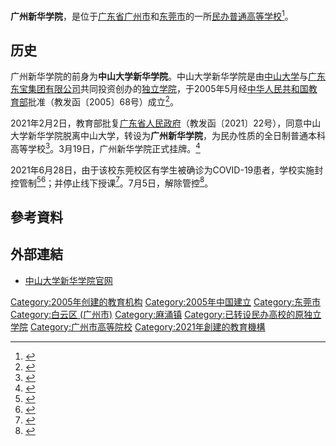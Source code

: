 {{Infobox university
| name = 广州新华学院
| english_name = Guangzhou Xinhua University
| image = 
| type = [[民办大学|民办普通高等学校]]
| motto = 
| established = 2005年5月
| location = {{CHN}}[[广东省|广东省]]<br><small>'''广州校区'''</small>[[广州市|广州市]][[天河区|天河区]]龙洞华美路19号<br><small>'''东莞校区'''</small>[[东莞市|东莞市]][[麻涌镇|麻涌镇]]沿江西路248号
| 網站 = {{URL|https://www.xhsysu.edu.cn/}}
| former_names = 中山大学新华学院
| 所属法人 = [[广东东宝集团有限公司|广东东宝集团有限公司]]
}}
'''广州新华学院'''，是位于[[广东省|广东省]][[广州市|广州市]]和[[东莞市|东莞市]]的一所[[民办大学|民办普通高等学校]]<ref>{{Cite news |url=http://edu.cri.cn/20211014/6d806c6e-cf55-f517-ad37-18c83c73481a.html |title=广州新华学院跻身广东省民办本科院校科研竞争力第一位-国际在线 |accessdate=2021-12-01 |archive-date=2022-04-05 |archive-url=https://web.archive.org/web/20220405230723/http://edu.cri.cn/20211014/6d806c6e-cf55-f517-ad37-18c83c73481a.html }}</ref>。

== 历史 ==
广州新华学院的前身为'''中山大学新华学院'''。中山大学新华学院是由[[中山大学|中山大学]]与[[广东东宝集团有限公司|广东东宝集团有限公司]]共同投资创办的[[独立学院|独立学院]]，于2005年5月经[[中华人民共和国教育部|中华人民共和国教育部]]批准（教发函〔2005〕68号）成立<ref name="信息公开">{{Cite|url=http://www.moe.gov.cn/srcsite/A03/s181/202102/t20210207_512901.html|title=教育部关于同意中山大学新华学院转设为广州新华学院的函|date=2020-02-08|work=中华人民共和国教育部|accessdate=2021-02-24|archive-date=2022-02-16|archive-url=https://web.archive.org/web/20220216010912/http://www.moe.gov.cn/srcsite/A03/s181/202102/t20210207_512901.html}}</ref>。

2021年2月2日，教育部批复[[广东省人民政府|广东省人民政府]]（教发函〔2021〕22号），同意中山大学新华学院脱离中山大学，转设为'''广州新华学院'''，为民办性质的全日制普通本科高等学校<ref>{{Cite news |url=http://science.china.com.cn/2021-03/19/content_41503020.htm |title=中山大学新华学院成功转设更名为广州新华学院_科学中国 |work=中国网 |accessdate=2021-12-01 |archive-date=2022-04-05 |archive-url=https://web.archive.org/web/20220405230724/http://science.china.com.cn/2021-03/19/content_41503020.htm }}</ref>。3月19日，广州新华学院正式挂牌。<ref>{{Cite news |url=http://www.gd.xinhuanet.com/newscenter/2021-03/19/c_1127229021.htm |title=广州新华学院正式挂牌-新华网 |accessdate=2021-12-01 |archive-date=2022-05-24 |archive-url=https://web.archive.org/web/20220524111216/http://www.gd.xinhuanet.com/newscenter/2021-03/19/c_1127229021.htm }}</ref>

2021年6月28日，由于该校东莞校区有学生被确诊为COVID-19患者，学校实施封控管制<ref>{{Cite news |url=https://www.guancha.cn/politics/2021_06_20_595184.shtml?s=zwyxgtjbt |title=广州新华学院东莞校区2万师生不得离校 |work=观察者网 |accessdate=2021-12-01 |archive-date=2022-04-05 |archive-url=https://web.archive.org/web/20220405230723/https://www.guancha.cn/politics/2021_06_20_595184.shtml?s=zwyxgtjbt }}</ref><ref>{{Cite news |url=http://news.youth.cn/jsxw/202106/t20210629_13058854.htm |title=广州新华学院（东莞校区）何时恢复正常秩序？时间表发布_新闻频道_中国青年网 |accessdate=2021-12-01 |archive-date=2022-04-05 |archive-url=https://web.archive.org/web/20220405230723/http://news.youth.cn/jsxw/202106/t20210629_13058854.htm }}</ref>；并停止线下授课<ref>{{Cite news |url=http://m.news.cctv.com/2021/06/22/ARTI73Vsm2SlBiGxVsMZK48y210622.shtml |title=广州新华学院（东莞校区）已全面停止线下教学 |last=高孟阳 |accessdate=2021-12-01 |archive-date=2022-04-05 |archive-url=https://web.archive.org/web/20220405230724/http://m.news.cctv.com/2021/06/22/ARTI73Vsm2SlBiGxVsMZK48y210622.shtml }}</ref>。7月5日，解除管控<ref>{{Cite news |url=https://china.huanqiu.com/article/43oNWDtvKSV |title=广州新华学院（东莞校区）于7月5日解除封闭管控措施 |work=环球网 |accessdate=2021-12-01 |archive-date=2022-04-05 |archive-url=https://web.archive.org/web/20220405230723/https://china.huanqiu.com/article/43oNWDtvKSV }}</ref>。
==參考資料==
<references />

==外部連結==
* [http://www.xhsysu.edu.cn 中山大学新华学院官网] {{Wayback|url=http://www.xhsysu.edu.cn/ |date=20220503010643 }}

{{中山大学}}
{{独立学院}}
{{广东高等院校}}
{{广州高等院校}}

[[Category:2005年创建的教育机构|Category:2005年创建的教育机构]]
[[Category:2005年中国建立|Category:2005年中国建立]]
[[Category:东莞市|Category:东莞市]]
[[Category:白云区_(广州市)|Category:白云区 (广州市)]]
[[Category:麻涌镇|Category:麻涌镇]]
[[Category:已转设民办高校的原独立学院|Category:已转设民办高校的原独立学院]]
[[Category:广州市高等院校|Category:广州市高等院校]]
[[Category:2021年創建的教育機構|Category:2021年創建的教育機構]]